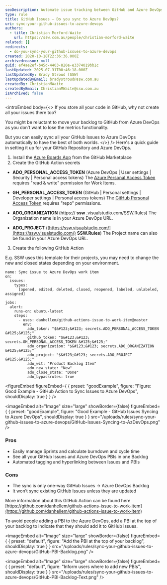 ```yaml
---
seoDescription: Automate issue tracking between GitHub and Azure DevOps to streamline your workflow.
type: rule
title: GitHub Issues – Do you sync to Azure DevOps?
uri: sync-your-github-issues-to-azure-devops
authors:
  - title: Christian Morford-Waite
    url: https://ssw.com.au/people/christian-morford-waite
related: []
redirects:
  - do-you-sync-your-github-issues-to-azure-devops
created: 2020-10-18T22:36:36.000Z
archivedreason: null
guid: ef4ae2ef-b45d-4403-820e-e3374019bb1c
lastUpdated: 2025-07-31T00:46:18.000Z
lastUpdatedBy: Brady Stroud [SSW]
lastUpdatedByEmail: bradystroud@ssw.com.au
createdBy: ChristianMWaite
createdByEmail: ChristianMWaite@ssw.com.au
isArchived: false
---
```


<introEmbed
  body={<>
If you store all your code in GitHub, why not create all your issues there too?

You might be reluctant to move your backlog to GitHub from Azure DevOps as you don’t want to lose the metrics functionality.

But you can easily sync all your GitHub Issues to Azure DevOps automatically to have the best of both worlds.
  </>}
/>
Here's a quick guide in setting it up for your GitHub Repository and Azure DevOps.

1. Install the [Azure Boards App](https://github.com/marketplace/azure-boards) from the GitHub Marketplace
2. Create the GitHub Action secrets

* **ADO_PERSONAL_ACCESS_TOKEN** (Azure DevOps | User settings | Security | Personal access tokens)
  The [Azure Personal Access Token](https://docs.microsoft.com/en-us/azure/devops/organizations/accounts/use-personal-access-tokens-to-authenticate?WT.mc_id=AZ-MVP-33518) requires "read & write" permission for Work Items.

* **GH_PERSONAL_ACCESS_TOKEN** (GitHub | Personal settings | Developer settings | Personal access tokens)
  The [GitHub Personal Access Token](https://help.github.com/en/enterprise/2.17/user/github/authenticating-to-github/creating-a-personal-access-token-for-the-command-line) requires "repo" permissions.

* **ADO_ORGANIZATION** (https:// **ssw** .visualstudio.com/SSW.Rules)
  The Organization name is in your Azure DevOps URL.

* **ADO_PROJECT** ([https://ssw.visualstudio.com/](https://ssw.visualstudio.com/) **SSW.Rules**)
  The Project name can also be found in your Azure DevOps URL.

3. Create the following GitHub Action

E.g. SSW uses this template for their projects, you may need to change the new and closed states depending on your environment.

```git
name: Sync issue to Azure DevOps work item
on:
  issues:
    types:
      [opened, edited, deleted, closed, reopened, labeled, unlabeled, assigned]

jobs:
  alert:
    runs-on: ubuntu-latest
    steps:
      - uses: danhellem/github-actions-issue-to-work-item@master
        env:
          ado_token: "$&#123;&#123; secrets.ADO_PERSONAL_ACCESS_TOKEN &#125;&#125;"
          github_token: "$&#123;&#123; secrets.GH_PERSONAL_ACCESS_TOKEN &#125;&#125;"
          ado_organization: "$&#123;&#123; secrets.ADO_ORGANIZATION &#125;&#125;"
          ado_project: "$&#123;&#123; secrets.ADO_PROJECT &#125;&#125;"
          ado_wit: "Product Backlog Item"
          ado_new_state: "New"
          ado_close_state: "Done"
          ado_bypassrules: true
```
<figureEmbed figureEmbed={ {
  preset: "goodExample",
  figure: "Figure: Good Example - GitHub Action to Sync Issues to Azure DevOps",
  shouldDisplay: true
} } />

<imageEmbed
  alt="Image"
  size="large"
  showBorder={false}
  figureEmbed={ {
    preset: "goodExample",
    figure: "Good Example - GitHub Issues Syncing to Azure DevOps",
    shouldDisplay: true
  } }
  src="/uploads/rules/sync-your-github-issues-to-azure-devops/GitHub-Issues-Syncing-to-AzDevOps.png"
/>

### Pros

* Easily manage Sprints and calculate burndown and cycle time
* See all your GitHub Issues and Azure DevOps PBIs in one Backlog
* Automated tagging and hyperlinking between Issues and PBIs

### Cons

* The sync is only one-way GitHub Issues -&gt; Azure DevOps Backlog
* It won’t sync existing GitHub Issues unless they are updated

More information about this GitHub Action can be found here [https://github.com/danhellem/github-actions-issue-to-work-item](https://github.com/danhellem/github-actions-issue-to-work-item)

To avoid people adding a PBI to the Azure DevOps, add a PBI at the top of your backlog to indicate that they should add it to GitHub issues.


<imageEmbed
  alt="Image"
  size="large"
  showBorder={false}
  figureEmbed={ {
    preset: "default",
    figure: "Add the PBI at the top of your backlog",
    shouldDisplay: true
  } }
  src="/uploads/rules/sync-your-github-issues-to-azure-devops/GitHub-PBI-Backlog.png"
/>


<imageEmbed
  alt="Image"
  size="large"
  showBorder={false}
  figureEmbed={ {
    preset: "default",
    figure: "Inform users where to add new PBIs",
    shouldDisplay: true
  } }
  src="/uploads/rules/sync-your-github-issues-to-azure-devops/GitHub-PBI-Backlog-Text.png"
/>
